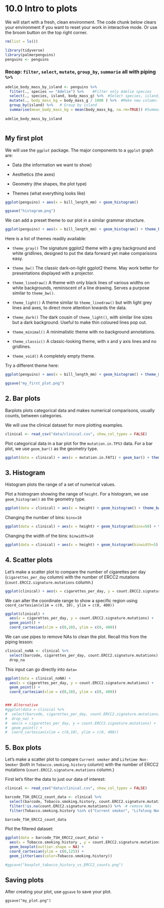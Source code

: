 # 10.0 Intro to plots

We will start with a fresh, clean environment. The code chunk below clears your environment if you want to reset your work in interactive mode. Or use the broom button on the top right corner.

```r
rm(list = ls())
```

```r
library(tidyverse)
library(palmerpenguins)
penguins <- penguins


```

### Recap: `filter`, `select`, `mutate`, `group_by`, `summarie` all with piping `%>%`

```r
adelie_body_mass_by_island <- penguins %>%
  filter(., species == "Adelie") %>%    #Filter only Adelie species
  select(., species, island, body_mass_g) %>%  #Select species, island, and body_mass_g column
  mutate(., body_mass_kg = body_mass_g / 1000 ) %>%  #Make new column: body_mass_kg
  group_by(island) %>%   # Group by island
  summarise(mean_body_mass_kg = mean(body_mass_kg, na.rm=TRUE)) #Summarise island group to calculate mean
  
adelie_body_mass_by_island
```

```r

```

## My first plot

We will use the `ggplot` package. The major components to a `ggplot` graph are:

-   Data (the information we want to show)

-   Aesthetics (the axes)

-   Geometry (the shapes, the plot type)

-   Themes (what everything looks like)

```r
ggplot(penguins) + aes(x = bill_length_mm) + geom_histogram() 

ggsave("histogram.png")
```

We can add a preset theme to our plot in a similar grammar structure.

```r
ggplot(penguins) + aes(x = bill_length_mm) + geom_histogram() + theme_bw()
```

Here is a list of themes readily available:

-   `theme_gray()` The signature ggplot2 theme with a grey background and white gridlines, designed to put the data forward yet make comparisons easy.

-   `theme_bw()` The classic dark-on-light ggplot2 theme. May work better for presentations displayed with a projector.

-   `theme_linedraw()` A theme with only black lines of various widths on white backgrounds, reminiscent of a line drawing. Serves a purpose similar to `theme_bw()`.

-   `theme_light()` A theme similar to `theme_linedraw()` but with light grey lines and axes, to direct more attention towards the data.

-   `theme_dark()` The dark cousin of `theme_light()`, with similar line sizes but a dark background. Useful to make thin coloured lines pop out.

-   `theme_minimal()` A minimalistic theme with no background annotations.

-   `theme_classic()` A classic-looking theme, with x and y axis lines and no gridlines.

-   `theme_void()` A completely empty theme.

Try a different theme here:

```r
ggplot(penguins) + aes(x = bill_length_mm) + geom_histogram() + theme_minimal()

ggsave("my_first_plot.png")
```

## 2. Bar plots

Barplots plots categorical data and makes numerical comparisons, usually counts, between categories.

We will use the clinical dataset for more plotting examples.

```r
clinical <- read_csv("data/clinical.csv", show_col_types = FALSE)
```

Plot categorical data in a bar plot for the `mutation.in.TP53` data. For a bar plot, we use `geom_bar()` as the geometry type.

```r
ggplot(data = clinical) + aes(x = mutation.in.FAT1) + geom_bar() + theme_bw()
```

## 3. Histogram

Histogram plots the range of a set of numerical values.

Plot a histrogram showing the range of `height`. For a histogram, we use `geom_histogram()` as the geometry type.

```r
ggplot(data = clinical) + aes(x = height) + geom_histogram() + theme_bw()

```

Changing the number of bins: `bins=10`

```r
ggplot(data = clinical) + aes(x = height) + geom_histogram(bins=50) + theme_bw()

```

Changing the width of the bins: `binwidth=10`

```r
ggplot(data = clinical) + aes(x = height) + geom_histogram(binwidth=5) + theme_bw()

```

## 4. Scatter plots

Let's make a scatter plot to compare the number of cigarettes per day (`cigarettes_per_day` column) with the number of ERCC2 mutations (`count.ERCC2.signature.mutations` column.)

```r
ggplot(clinical) + aes(x = cigarettes_per_day, y = count.ERCC2.signature.mutations) + geom_point()
```

We can alter the coordinate range to show a specific region using `coord_cartesian(xlim = c(0, 10), ylim = c(0, 400))`

```r
ggplot(clinical) + 
  aes(x = cigarettes_per_day, y = count.ERCC2.signature.mutations) + 
  geom_point() + 
  coord_cartesian(xlim = c(0,10), ylim = c(0, 400))
```

We can use pipes to remove NAs to clean the plot. Recall this from the piping lesson:

```r
clinical_noNA <- clinical %>%
  select(barcode, cigarettes_per_day, count.ERCC2.signature.mutations) %>%
  drop_na
```

This input can go directly into `data=`

```r
ggplot(data = clinical_noNA) + 
  aes(x = cigarettes_per_day, y = count.ERCC2.signature.mutations) + 
  geom_point() + 
  coord_cartesian(xlim = c(0,10), ylim = c(0, 400))


### Alternative
#ggplot(data = clinical %>%
#  select(barcode, cigarettes_per_day, count.ERCC2.signature.mutations) %>%
#  drop_na) + 
#  aes(x = cigarettes_per_day, y = count.ERCC2.signature.mutations) + 
#  geom_point() + 
#  coord_cartesian(xlim = c(0,10), ylim = c(0, 400))
```

## 5. Box plots

Let's make a scatter plot to compare `Current smoker` and `Lifetime Non-Smoker` (both in `Tobacco.smoking.history` column) with the number of ERCC2 mutations (`count.ERCC2.signature.mutations` column.)

First let's filter the data to just our data of interest:

```r
clinical <- read_csv("data/clinical.csv", show_col_types = FALSE)

barcode_TSH_ERCC2_count_data <- clinical %>% 
  select(barcode, Tobacco.smoking.history, count.ERCC2.signature.mutations) %>% 
  filter(!is.na(count.ERCC2.signature.mutations)) %>%  # remove NAs
  filter(Tobacco.smoking.history %in% c("Current smoker", "Lifelong Non-smoker"))

barcode_TSH_ERCC2_count_data
```

Plot the filtered dataset:

```r
ggplot(data = barcode_TSH_ERCC2_count_data) + 
  aes(x = Tobacco.smoking.history , y = count.ERCC2.signature.mutations) + 
  geom_boxplot(outlier.shape = NA) + 
  coord_cartesian(ylim = c(0,125)) + 
  geom_jitter(aes(color=Tobacco.smoking.history))

#ggsave("boxplot_tabacco_history_vs_ERCC2_counts.png")
```

## Saving plots

After creating your plot, use `ggsave` to save your plot.

```         
ggsave("my_plot.png")
```

```r

```

